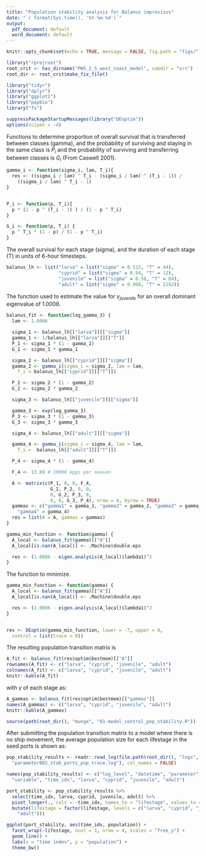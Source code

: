 ```yaml
---
title: "Population stability analysis for Balanus improvisus"
date: "`r format(Sys.time(), '%Y-%m-%d')`"
output:
  pdf_document: default
  word_document: default
---
```



```r
knitr::opts_chunk$set(echo = TRUE, message = FALSE, fig.path = "figs/")

library("rprojroot")
root_crit <- has_dirname("PWS_2_5_west_coast_model", subdir = "src")
root_dir <- root_crit$make_fix_file()

library("tidyr")
library("dplyr")
library("ggplot2")
library("popbio")
library("fs")

suppressPackageStartupMessages(library("DEoptim"))
options(scipen = -4)
```

Functions to determine proportion of overall survival that is transferred between
classes (gamma), and the probability of surviving and staying in the same class is
$P_i$ and the probability of surviving and transferring between classes is $G_i$
 (From Caswell 2001).

```r
gamma_i <- function(sigma_i, lam, T_i){
  res <- ((sigma_i / lam) ^ T_i - (sigma_i / lam) ^ (T_i - 1)) /
    ((sigma_i / lam) ^ T_i - 1)
}


P_i <- function(p, T_i){
  p * (1 - p ^ (T_i - 1) ) / (1 - p ^ T_i)
}

G_i <- function(p, T_i) {
  p ^ T_i * (1 - p) / (1 - p ^ T_i)
}

```

The overall survival for each stage (sigma), and the duration of each stage
(T) in units of 6-hour timesteps.
```r
balanus_lh <- list("larva" = list("sigma" = 0.515, "T" = 44),
                   "cyprid" = list("sigma" = 0.94, "T" = 12),
                   "juvenile" = list("sigma" = 0.58, "T" = 84),
                   "adult" = list("sigma" = 0.998, "T" = 2192))
```


The function used to estimate the value for $\gamma_{juvenile}$ for an overall
dominant eigenvalue of 1.0006.

```r
balanus_fit <- function(log_gamma_3) {
  lam <- 1.0006

  sigma_1 <- balanus_lh[["larva"]][["sigma"]]
  gamma_1 <- 1/balanus_lh[["larva"]][["T"]]
  P_1 <- sigma_1 * (1 - gamma_1)
  G_1 <- sigma_1 * gamma_1

  sigma_2 <- balanus_lh[["cyprid"]][["sigma"]]
  gamma_2 <- gamma_i(sigma_i = sigma_2, lam = lam,
    T_i = balanus_lh[["cyprid"]][["T"]])

  P_2 <- sigma_2 * (1 - gamma_2)
  G_2 <- sigma_2 * gamma_2

  sigma_3 <- balanus_lh[["juvenile"]][["sigma"]]

  gamma_3 <- exp(log_gamma_3)
  P_3 <- sigma_3 * (1 - gamma_3)
  G_3 <- sigma_3 * gamma_3

  sigma_4 <- balanus_lh[["adult"]][["sigma"]]

  gamma_4 <- gamma_i(sigma_i = sigma_4, lam = lam,
  	T_i =  balanus_lh[["adult"]][["T"]])

  P_4 <- sigma_4 * (1 - gamma_4)

  F_4 <- 13.69 # 10000 eggs per season

  A <- matrix(c(P_1, 0, 0, F_4,
                G_1, P_2, 0, 0,
                0, G_2, P_3, 0,
                0, 0, G_3, P_4), nrow = 4, byrow = TRUE)
  gammas <- c("gamma1" = gamma_1, "gamma2" = gamma_2, "gamma3" = gamma_3,
    "gamma4" = gamma_4)
  res = list(A = A, gammas = gammas)
}
```


```r
gamma_min_function <- function(gamma) {
  A_local <- balanus_fit(gamma)[["A"]]
  A_local[is.nan(A_local)] <- .Machine$double.eps

  res <- (1.0006 - eigen.analysis(A_local)$lambda1)^2
}

```

The function to minimize.
```r

gamma_min_function <- function(gamma) {
  A_local <- balanus_fit(gamma)[["A"]]
  A_local[is.nan(A_local)] <- .Machine$double.eps

  res <- (1.0006 - eigen.analysis(A_local)$lambda1)^2
}


res <- DEoptim(gamma_min_function, lower = -7, upper = 0,
  control = list(trace = 0))
```

The resulting population transition matrix is

```r
A_fit <- balanus_fit(res$optim$bestmem)[["A"]]
rownames(A_fit) <- c("larva", "cyprid", "juvenile", "adult")
colnames(A_fit) <- c("larva", "cyprid", "juvenile", "adult")
knitr::kable(A_fit)
```

with $\gamma$ of each stage as:

```r
A_gammas <- balanus_fit(res$optim$bestmem)[["gammas"]]
names(A_gammas) <- c("larva", "cyprid", "juvenile", "adult")
knitr::kable(A_gammas)
```

```r
source(path(root_dir(), "munge", "01-model_control_pop_stability.R"))

```
After submitting the population transition matrix to a model where there is
no ship movement, the average population size for each lifestage in the seed
ports is shown as:

```r
pop_stability_results <- readr::read_log(file.path(root_dir(), "logs",
  "parameter002_stab_ports_pop_trace.log"), col_names = FALSE)

names(pop_stability_results) <- c("log_level", "datetime", "parameter",
  "variable", "time_idx", "larva", "cyprid", "juvenile", "adult")

port_stability <- pop_stability_results %>%
  select(time_idx, larva, cyprid, juvenile, adult) %>%
  pivot_longer(., cols = -time_idx, names_to = "lifestage", values_to = "population") %>%
  mutate(lifestage = factor(lifestage, levels = c("larva", "cyprid", "juvenile",
    "adult")))

ggplot(port_stability, aes(time_idx, population)) +
  facet_wrap(~lifestage, ncol = 1, nrow = 4, scales = "free_y") +
  geom_line() +
  labs(x = "time index", y = "population") +
  theme_bw()

```
